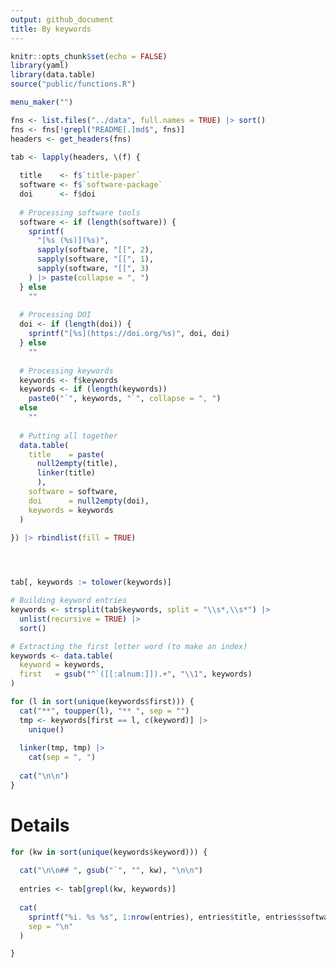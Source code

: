 ```yaml
---
output: github_document
title: By keywords
---
```


```r
knitr::opts_chunk$set(echo = FALSE)
library(yaml)
library(data.table)
source("public/functions.R")
```

```r
menu_maker("")
```

```r
fns <- list.files("../data", full.names = TRUE) |> sort()
fns <- fns[!grepl("README[.]md$", fns)]
headers <- get_headers(fns)
```


```r
tab <- lapply(headers, \(f) {
  
  title    <- f$`title-paper`
  software <- f$`software-package`
  doi      <- f$doi
  
  # Processing software tools
  software <- if (length(software)) {
    sprintf(
      "[%s (%s)](%s)",
      sapply(software, "[[", 2),
      sapply(software, "[[", 1),
      sapply(software, "[[", 3)
    ) |> paste(collapse = ", ")
  } else
    ""
  
  # Processing DOI
  doi <- if (length(doi)) {
    sprintf("[%s](https://doi.org/%s)", doi, doi)
  } else 
    ""
  
  # Processing keywords
  keywords <- f$keywords
  keywords <- if (length(keywords))
    paste0("`", keywords, "`", collapse = ", ")
  else
    ""
  
  # Putting all together
  data.table(
    title    = paste(
      null2empty(title),
      linker(title)
      ),
    software = software,
    doi      = null2empty(doi),
    keywords = keywords
  )
  
}) |> rbindlist(fill = TRUE)




tab[, keywords := tolower(keywords)]

# Building keyword entries
keywords <- strsplit(tab$keywords, split = "\\s*,\\s*") |>
  unlist(recursive = TRUE) |>
  sort()

# Extracting the first letter word (to make an index)
keywords <- data.table(
  keyword = keywords,
  first   = gsub("^`([[:alnum:]]).+", "\\1", keywords)
)

for (l in sort(unique(keywords$first))) {
  cat("**", toupper(l), "** ", sep = "")
  tmp <- keywords[first == l, c(keyword)] |>
    unique()
  
  linker(tmp, tmp) |>
    cat(sep = ", ")
  
  cat("\n\n")
}
```

# Details

```r
for (kw in sort(unique(keywords$keyword))) {
  
  cat("\n\n## ", gsub("`", "", kw), "\n\n")
  
  entries <- tab[grepl(kw, keywords)]
  
  cat(
    sprintf("%i. %s %s", 1:nrow(entries), entries$title, entries$software),
    sep = "\n"
  )

}
```


